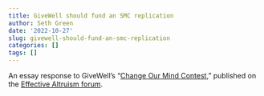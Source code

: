 ```yaml
---
title: GiveWell should fund an SMC replication
author: Seth Green
date: '2022-10-27'
slug: givewell-should-fund-an-smc-replication
categories: []
tags: []
---
```


An essay response to GiveWell's "[Change Our Mind Contest](https://forum.effectivealtruism.org/topics/givewell-change-our-mind-contest)," published on the [Effective Altruism forum](https://forum.effectivealtruism.org/posts/E3nAGbeMoFnjpYawr/givewell-should-fund-an-smc-replication).